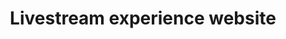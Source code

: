 ---
id: livestream-website
title: Livestream experience website
description: Prior to the livestream experience, a website was created with hidden messages
keywords:
  - livestream experience
  - website 

---